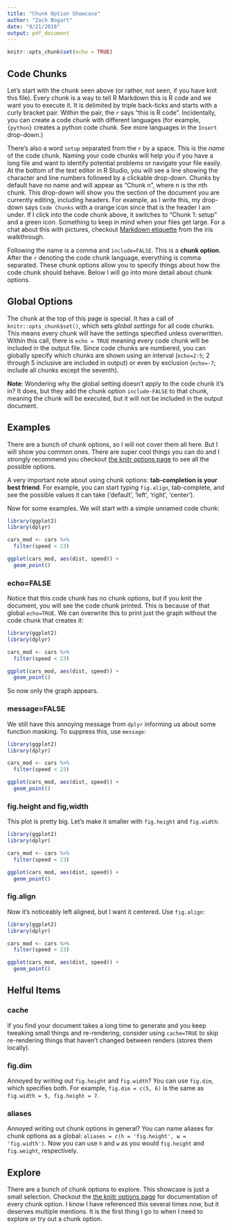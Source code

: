 ```yaml
---
title: "Chunk Option Showcase"
author: "Zach Bogart"
date: "9/21/2018"
output: pdf_document
---
```


```r
knitr::opts_chunk$set(echo = TRUE)
```

## Code Chunks

Let's start with the chunk seen above (or rather, not seen, if you have knit this file). Every chunk is a way to tell R Markdown this is R code and we want you to execute it. It is delimited by triple back-ticks and starts with a curly bracket pair. Within the pair, the `r` says "this is R code". Incidentally, you can create a code chunk with different languages (for example, `{python}` creates a python code chunk. See more languages in the `Insert` drop-down.) 

There's also a word `setup` separated from the `r` by a space. This is the *name* of the code chunk. Naming your code chunks will help you if you have a long file and want to identify potential problems or navigate your file easily. At the bottom of the text editor in R Studio, you will see a line showing the character and line numbers followed by a clickable drop-down. Chunks by default have no name and will appear as "Chunk n", where n is the nth chunk. This drop-down will show you the section of the document you are currently editing, including headers. For example, as I write this, my drop-down says `Code Chunks` with a orange icon since that is the header I am under. If I click into the code chunk above, it switches to "Chunk 1: setup" and a green icon. Something to keep in mind when your files get large. For a chat about this with pictures, checkout [Markdown etiquette](https://edav.info/iris.html#markdown-etiquette) from the iris walkthrough.

Following the name is a comma and `include=FALSE`. This is a **chunk option**. After the `r` denoting the code chunk language, everything is comma separated. These chunk options allow you to specify things about how the code chunk should behave. Below I will go into more detail about chunk options.

## Global Options

The chunk at the top of this page is special. It has a call of `knitr::opts_chunk$set()`, which sets *global settings* for all code chunks. This means every chunk will have the settings specified unless overwritten. Within this call, there is `echo = TRUE` meaning every code chunk will be included in the output file. Since code chunks are numbered, you can globally specify which chunks are shown using an interval (`echo=2:5`; 2 through 5 inclusive are included in output) or even by exclusion (`echo=-7`; include all chunks except the seventh).

**Note**: Wondering why the global setting doesn't apply to the code chunk it's in? It does, but they add the chunk option `include-FALSE` to that chunk, meaning the chunk will be executed, but it will not be included in the output document.

## Examples

There are a bunch of chunk options, so I will not cover them all here. But I will show you common ones. There are super cool things you can do and I strongly recommend you checkout [the knitr options page](){target="_blank"} to see all the possible options.

A very important note about using chunk options: **tab-completion is your best friend**. For example, you can start typing `fig.align`, tab-complete, and see the possible values it can take ('default', 'left', 'right', 'center').

Now for some examples. We will start with a simple unnamed code chunk:

```r
library(ggplot2)
library(dplyr)

cars_mod <- cars %>%
  filter(speed < 23)

ggplot(cars_mod, aes(dist, speed)) +
  geom_point()
```

### echo=FALSE
Notice that this code chunk has no chunk options, but if you knit the document, you will see the code chunk printed. This is because of that global `echo=TRUE`. We can overwrite this to print just the graph without the code chunk that creates it:

```r
library(ggplot2)
library(dplyr)

cars_mod <- cars %>%
  filter(speed < 23)

ggplot(cars_mod, aes(dist, speed)) +
  geom_point()
```

So now only the graph appears. 

### message=FALSE
We still have this annoying message from `dplyr` informing us about some function masking. To suppress this, use `message`:

```r
library(ggplot2)
library(dplyr)

cars_mod <- cars %>%
  filter(speed < 23)

ggplot(cars_mod, aes(dist, speed)) +
  geom_point()
```

### fig.height and fig,width
This plot is pretty big. Let's make it smaller with `fig.height` and `fig.width`:

```r
library(ggplot2)
library(dplyr)

cars_mod <- cars %>%
  filter(speed < 23)

ggplot(cars_mod, aes(dist, speed)) +
  geom_point()
```

### fig.align
Now it's noticeably left aligned, but I want it centered. Use `fig.align`:
```r
library(ggplot2)
library(dplyr)

cars_mod <- cars %>%
  filter(speed < 23)

ggplot(cars_mod, aes(dist, speed)) +
  geom_point()
```

## Helful Items

### cache
If you find your document takes a long time to generate and you keep tweaking small things and re-rendering, consider using `cache=TRUE` to skip re-rendering things that haven't changed between renders (stores them locally).

### fig.dim
Annoyed by writing out `fig.height` and `fig.width`? You can use `fig.dim`, which specifies both. For example, `fig.dim = c(5, 6)` is the same as `fig.width = 5, fig.height = 7`.

### aliases
Annoyed writing out chunk options in general? You can name aliases for chunk options as a global: `aliases = c(h = 'fig.height', w = 'fig.width')`. Now you can use `h` and `w` as you would `fig.height` and `fig.weight`, respectively.

## Explore
There are a bunch of chunk options to explore. This showcase is just a small selection. Checkout the [the knitr options page](){target="_blank"} for documentation of every chunk option. I know I have referenced this several times now, but it deserves multiple mentions. It is the first thing I go to when I need to explore or try out a chunk option.



